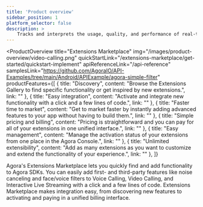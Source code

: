 ```yaml
---
title: 'Product overview'
sidebar_position: 1
platform_selector: false
description: >
    Tracks and interprets the usage, quality, and performance of real-time voice and video.
---
```



<ProductOverview
    title="Extensions Marketplace"
    img="/images/product-overview/video-calling.png"
    quickStartLink="/extensions-marketplace/get-started/quickstart-implement"
    apiReferenceLink="/api-reference"
    samplesLink="https://github.com/AgoraIO/API-Examples/tree/main/Android/APIExample/agora-simple-filter"
    productFeatures={[
        {
            title: "Discovery",
            content: "Browse the Extensions Gallery to find specific functionality or get inspired by new extensions.",
            link: ""
        },
        {
            title: "Easy integration",
            content: "Activate and integrate new functionality with a click and a few lines of code.",
            link: ""
        },
        {
            title: "Faster time to market",
            content: "Get to market faster by instantly adding advanced features to your app without having to build them.",
            link: ""
        },
        {
            title: "Simple pricing and billing",
            content: "Pricing is straightforward and you can pay for all of your extensions in one unified interface.",
            link: ""
        },
        {
            title: "Easy management",
            content: "Manage the activation status of your extensions from one place in the Agora Console.",
            link: ""
        },
        {
            title: "Unlimited extensibility",
            content: "Add as many extensions as you want to customize and extend the functionality of your experience.",
            link: ""
        },
    ]}

>

Agora's Extensions Marketplace lets you quickly find and add functionality to Agora SDKs. You can easily add first- and third-party features like noise canceling and face/voice filters to Voice Calling, Video Calling, and Interactive Live Streaming with a click and a few lines of code. Extensions Marketplace makes integration easy, from discovering new features to activating and paying in a unified billing interface.



</ProductOverview>
